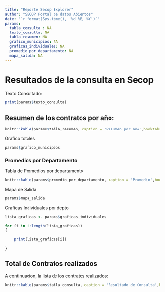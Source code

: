 ```yaml
---
title: "Reporte Secop Explorer"
author: "SECOP Portal de datos Abiertos"
date: "`r format(Sys.time(), '%d %B, %Y')`"
params: 
  tabla_consulta : NA
  texto_consulta: NA
  tabla_resumen: NA
  grafico_municipios: NA
  graficas_individuales: NA
  promedio_por_departamento: NA
  mapa_salida: NA
---
```



# Resultados de la consulta en Secop

Texto Consultado: 

```r
print(params$texto_consulta)

```


## Resumen de los contratos por año:

```r
knitr::kable(params$tabla_resumen, caption = 'Resumen por ano',booktabs = TRUE, longtable = TRUE)
```

Grafico totales

```r
params$grafico_municipios
```

### Promedios por Departamento

Tabla de Promedios por departamento

```r

knitr::kable(params$promedio_por_departamento, caption = 'Promedio',booktabs = TRUE, longtable = TRUE)

```

Mapa de Salida


```r
params$mapa_salida
```


Graficas Individuales por depto

```r
lista_graficas <- params$graficas_individuales

for (i in 1:length(lista_graficas))
{
	
	print(lista_graficas[i])
	
}

```

## Total de Contratos realizados

A continuacion, la lista de los contratos realizados:


```r
knitr::kable(params$tabla_consulta, caption = 'Resultado de Consulta',booktabs = TRUE, longtable = TRUE)
```

